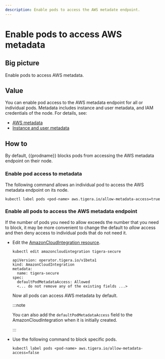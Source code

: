 ```yaml
---
description: Enable pods to access the AWS metadate endpoint.
---
```


# Enable pods to access AWS metadata

## Big picture

Enable pods to access AWS metadata.

## Value

You can enable pod access to the AWS metadata endpoint for all or individual pods. Metadata includes instance and user metadata, and IAM credentials of the node. For details, see:

- [AWS metadata](https://docs.aws.amazon.com/AWSEC2/latest/UserGuide/ec2-instance-metadata.html)
- [Instance and user metadata](https://docs.aws.amazon.com/AWSEC2/latest/UserGuide/ec2-instance-metadata.html#instancedata-data-categories)

## How to

By default, {{prodname}} blocks pods from accessing the AWS metadata endpoint on their node.

### Enable pod access to metadata

The following command allows an individual pod to access the AWS metadata endpoint on its node.

```
kubectl label pods <pod-name> aws.tigera.io/allow-metadata-access=true
```

### Enable all pods to access the AWS metadata endpoint

If the number of pods you need to allow exceeds the number that you need to block, it may be more convenient to change the default to _allow_ access and then deny access to individual pods that do not need it.

- Edit the [AmazonCloudIntegration resource](../../../reference/installation/api.mdx#operator.tigera.io/v1.AmazonCloudIntegration).

  ```
  kubectl edit amazoncloudintegration tigera-secure
  ```

  ```
  apiVersion: operator.tigera.io/v1beta1
  kind: AmazonCloudIntegration
  metadata:
    name: tigera-secure
  spec:
    defaultPodMetadataAccess: Allowed
    <... do not remove any of the existing fields ...>
  ```

  Now all pods can access AWS metadata by default.

  :::note

  You can also add the `defaultPodMetadataAccess` field to the AmazonCloudIntegration
  when it is initially created.

  :::

- Use the following command to block specific pods.

  ```
  kubectl label pods <pod-name> aws.tigera.io/allow-metadata-access=false
  ```
